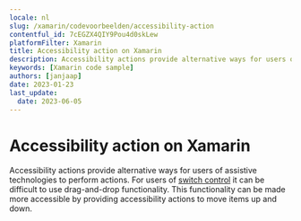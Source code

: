 ```yaml
---
locale: nl
slug: /xamarin/codevoorbeelden/accessibility-action
contentful_id: 7cEGZX4QIY9Pou4d0skLew
platformFilter: Xamarin
title: Accessibility action on Xamarin
description: Accessibility actions provide alternative ways for users of assistive technologies to perform actions.
keywords: [Xamarin code sample]
authors: [janjaap]
date: 2023-01-23
last_update:
  date: 2023-06-05
---
```


# Accessibility action on Xamarin

Accessibility actions provide alternative ways for users of assistive technologies to perform actions. For users of [switch control](https://beta.appt.org/en/docs/ios/features/switch-control) it can be difficult to use drag-and-drop functionality. This functionality can be made more accessible by providing accessibility actions to move items up and down.

<CodeSample id="accessibility-action" locale="nl" platform="xamarin"/>
